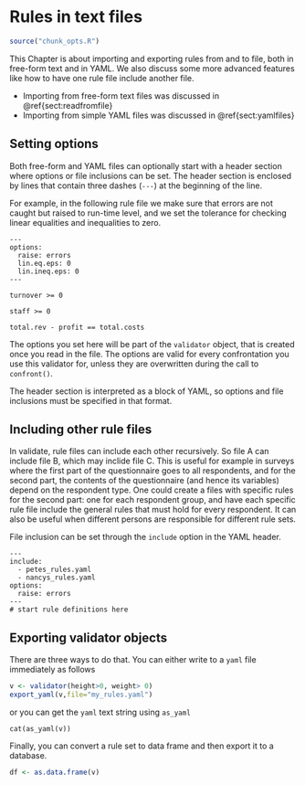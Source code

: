 # Rules in text files {#sect:rulefiles}


```r
source("chunk_opts.R")
```

This Chapter is about importing and exporting rules from and to file, both in
free-form text and in YAML. We also discuss some more advanced features like
how to have one rule file include another file.

- Importing from free-form text files was discussed in \@ref{sect:readfromfile}
- Importing from simple YAML files was discussed in \@ref{sect:yamlfiles}


## Setting options

Both free-form and YAML files can optionally start with a header section where
options or file inclusions can be set. The header section is enclosed by lines
that contain three dashes (`---`) at the beginning of the line.

For example, in the following rule file we make sure that errors are not caught
but raised to run-time level, and we set the tolerance for checking  linear equalities and
inequalities to zero.

```
---
options:
  raise: errors
  lin.eq.eps: 0
  lin.ineq.eps: 0
---

turnover >= 0

staff >= 0

total.rev - profit == total.costs

```
The options you set here will be part of the `validator` object, that is
created once you read in the file. The options are valid for every
confrontation you use this validator for, unless they are overwritten during
the call to `confront()`.

The header section is interpreted as a block of YAML, so options and file
inclusions must be specified in that format.


## Including other rule files

In validate, rule files can include each other recursively. So file A can
include file B, which may inclide file C. This is useful for example in surveys
where the first part of the questionnaire goes to all respondents, and for the
second part, the contents of the questionnaire (and hence its variables) depend
on the respondent type. One could create a files with specific rules for the
second part: one for each respondent group, and have each specific rule file
include the general rules that must hold for every respondent.
It can also be useful when different persons are responsible for different rule
sets. 

File inclusion can be set through the `include` option in the YAML header.

```
---
include:
  - petes_rules.yaml
  - nancys_rules.yaml
options:
  raise: errors
---
# start rule definitions here
```

## Exporting validator objects


There are three ways to do that. You can either write to a `yaml` file
immediately as follows
```r
v <- validator(height>0, weight> 0)
export_yaml(v,file="my_rules.yaml")
```
or you can get the `yaml` text string using `as_yaml`
```
cat(as_yaml(v))
```

Finally, you can convert a rule set to data frame and then export it
to a database.

```r
df <- as.data.frame(v)
```




















